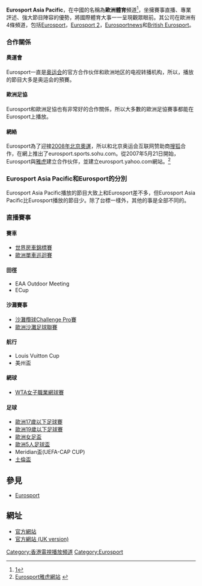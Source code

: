 {{distinguish2|歐洲體育頻道的母公司——[[Eurosport|Eurosport]]}}
{{NoteTA
|G1=IT
}}
{{頻道資訊
| 頻道名稱         = Eurosport Asia Pacific
| 頻道圖片檔案     = File:Eurosport Logo 2015.svg
| 頻道圖片尺寸     = 200px
| 頻道圖片名稱     = Eurosport Asia Pacific台標
| 所屬國家         = 
| 總部所在         = 
| 播放地區         = 
| 開播日期         = 
| 停播日期         = 
| 收視率           = 
| 收視率調查時間   = 
| 收視率資料來源   = 
| 頻道口號         = 
| 擁有者           = 
| 持股者           = 
| 前頻道名稱       = 
| 被取代名稱       = 
| 集團同類頻道     = [[w:en:Eurosport#Eurosportnews|Eurosportnews]]、[[w:en:Eurosport|Eurosport]]、[[w:en:Eurosport#Eurosport_2|Eurosport 2]]
| 重播服務頻道     = 
| 頻道官方網站     = http://www.eurosport.com
| 備註             = 
| 衛星電視供應商01 = 馬來西亞[[Astro|Astro]]
| 衛星電視頻道數01 = 820頻道
| 有線電視供應商02 = {{SIN}}[[新电信电视|新电信电视]]
| 有線電視頻道數02 = 116頻道
| adsl serv 1        = {{HKG}}[[myTV_SUPER|myTV SUPER]]
| adsl chan 1        = 305频道
| adsl serv 2        = {{TW}} [[中華電信MOD|中華電信MOD]]
| adsl chan 2        = 216频道
|}}
'''Eurosport Asia Pacific'''，在中國的名稱為'''歐洲體育'''頻道<ref>[http://www.eurosport.sohu.com/tennis/french-open/2007/sport_sto1196815.shtml]{{dead link|date=2018年3月 |bot=InternetArchiveBot |fix-attempted=yes }}</ref>，坐擁賽事直播、專業評述、強大節目陣容的優勢，將國際體育大事一一呈現觀眾眼前。其公司在歐洲有4條頻道，包括[[w:en:Eurosport|Eurosport]]，[[w:en:Eurosport#Eurosport_2|Eurosport 2]]，[[w:en:Eurosport#Eurosportnews|Eurosportnews]]和[[w:en:Eurosport#British_Eurosport_presenters|British Eurosport]]。

===合作關係===
====奧運會====
Eurosport一直是[[奥林匹克运动会|奥运会]]的官方合作伙伴和欧洲地区的电视转播机构，所以，播放的節目大多是奥运会的預賽。
====歐洲足協====
Eurosport和歐洲足協也有非常好的合作關係，所以大多數的歐洲足協賽事都能在Eurosport上播放。
====網絡====
Eurosport為了迎接[[2008年夏季奥林匹克运动会|2008年北京奧運]]，所以和北京奥运会互联网赞助商[[搜狐|搜狐]]合作，在網上推出了eurosport.sports.sohu.com。從2007年5月21日開始，Eurosport與[[雅虎|雅虎]]建立合作伙伴，並建立eurosport.yahoo.com網站。<ref>[http://eurosport.yahoo.com Eurosport雅虎網站] {{webarchive|url=https://web.archive.org/web/20120618003827/http://eurosport.yahoo.com/ |date=2012-06-18 }}</ref>

===Eurosport Asia Pacific和Eurosport的分別===
Eurosport Asia Pacific播放的節目大致上和Eurosport差不多，但Eurosport Asia Pacific比Eurosport播放的節目少。除了台標一樣外，其他的事是全部不同的。

===直播賽事===
====賽車====
*[[世界房車錦標賽|世界房車錦標賽]]
*[[歐洲單車巡迴賽|歐洲單車巡迴賽]]

====田徑====
*EAA Outdoor Meeting
*ECup
====沙灘賽事====
*[[沙灘攬球|沙灘攬球]][[Challenge_Pro賽|Challenge Pro賽]]
*[[歐洲沙灘足球聯賽|歐洲沙灘足球聯賽]]
====航行====
*Louis Vuitton Cup
*美州盃
====網球====
*[[女子網球聯合會|WTA女子職業網球賽]]

====足球====
*[[歐洲少年足球錦標賽|歐洲17歲以下足球賽]]
*[[歐洲19歲以下青年足球錦標賽|歐洲19歲以下足球賽]]
*[[歐洲女子聯盟杯|歐洲女足盃]]
*[[歐洲室內五人足球錦標賽|歐洲5人足球盃]]
*Meridian盃(UEFA-CAP CUP)
*[[土倫盃|土倫盃]]

==參見==
{{reflist}}
* [[Eurosport|Eurosport]]

==網址==
*[http://www.eurosport.com 官方網站] {{Wayback|url=http://www.eurosport.com/ |date=20070611103941 }}
*[http://www.eurosport.co.uk 官方網站 (UK version)] {{Wayback|url=http://www.eurosport.co.uk/ |date=20211129210334 }}

[[Category:香港電視播放頻道|Category:香港電視播放頻道]]
[[Category:Eurosport|Category:Eurosport]]